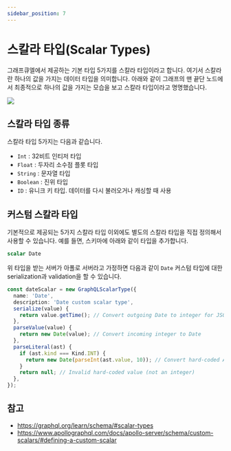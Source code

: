 ```yaml
---
sidebar_position: 7
---
```


# 스칼라 타입(Scalar Types)

그래프큐엘에서 제공하는 기본 타입 5가지를 스칼라 타입이라고 합니다. 여기서 스칼라란 하나의 값을 가지는 데이터 타입을 의미합니다.
아래와 같이 그래프의 맨 끝단 노드에서 최종적으로 하나의 값을 가지는 모습을 보고 스칼라 타입이라고 명명했습니다.

![](https://codimd.s3.shivering-isles.com/demo/uploads/upload_b7699e426ff12abe5ddfd00ed033f938.png)

## 스칼라 타입 종류

스칼라 타입 5가지는 다음과 같습니다.

- `Int` : 32비트 인티저 타입
- `Float` : 두자리 소수점 플롯 타입
- `String` : 문자열 타입
- `Boolean` : 진위 타입
- `ID` : 유니크 키 타입. 데이터를 다시 불러오거나 캐싱할 때 사용

## 커스텀 스칼라 타입

기본적으로 제공되는 5가지 스칼라 타입 이외에도 별도의 스칼라 타입을 직접 정의해서 사용할 수 있습니다. 
예를 들면, 스키마에 아래와 같이 타입을 추가합니다.

```graphql
scalar Date
```

위 타입을 받는 서버가 아폴로 서버라고 가정하면 다음과 같이 `Date` 커스텀 타입에 대한 serialization과 validation을 할 수 있습니다.

```ts
const dateScalar = new GraphQLScalarType({
  name: 'Date',
  description: 'Date custom scalar type',
  serialize(value) {
    return value.getTime(); // Convert outgoing Date to integer for JSON
  },
  parseValue(value) {
    return new Date(value); // Convert incoming integer to Date
  },
  parseLiteral(ast) {
    if (ast.kind === Kind.INT) {
      return new Date(parseInt(ast.value, 10)); // Convert hard-coded AST string to integer and then to Date
    }
    return null; // Invalid hard-coded value (not an integer)
  },
});
```

## 참고

- https://graphql.org/learn/schema/#scalar-types
- https://www.apollographql.com/docs/apollo-server/schema/custom-scalars/#defining-a-custom-scalar
